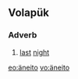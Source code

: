 {{also|aneito}}
==Volapük==

===Adverb===
{{head|vo|adverb}}

# [[last]] [[night]]

[[eo:äneito]]
[[vo:äneito]]